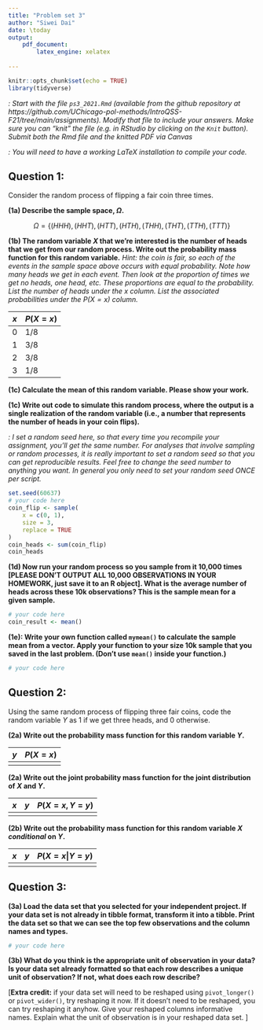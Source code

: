 ```yaml
---
title: "Problem set 3"
author: "Siwei Dai"
date: \today
output: 
    pdf_document:
        latex_engine: xelatex
    
---
```


```r
knitr::opts_chunk$set(echo = TRUE)
library(tidyverse)
```

*\textsc{Note1}: Start with the file `ps3_2021.Rmd` (available from the github repository at https://github.com/UChicago-pol-methods/IntroQSS-F21/tree/main/assignments). Modify that file to include your answers. Make sure you can "knit" the file (e.g. in RStudio by clicking on the `Knit` button). Submit both the Rmd file and the knitted PDF via Canvas*

*\textsc{Note2}: You will need to have a working LaTeX installation to compile your code.*



## Question 1: 

Consider the random process of flipping a fair coin three times.

**(1a) Describe the sample space, $\Omega$.** 

$$
\Omega = \{(HHH), (HHT), (HTT), (HTH), (THH), (THT), (TTH), (TTT)\}
$$


**(1b) The random variable $X$ that we're interested is the number of heads that we get from our random process. Write out the probability mass function for this random variable.** *Hint: the coin is fair, so each of the events in the sample space above occurs with equal probability. Note how many heads we get in each event. Then look at the proportion of times we get no heads, one head, etc. These proportions are equal to the probability. List the number of heads under the $x$ column. List the associated probabilities under the $P(X=x)$ column.*


| $x$  | $P(X = x)$ |
|------|------------|
| 0    |  1/8       |
| 1    |  3/8       |
| 2    |  3/8       |
| 3    |  1/8       |


**(1c) Calculate the mean of this random variable. Please show your work.**
\begin{align*}
E[X] & = \sum_x xf(x) \\
&= 0 * \frac{1}{8} + 1 * \frac{3}{8} + 2 * \frac{3}{8} + 3 * \frac{1}{8} \\
&= \frac{3}{2}
\end{align*}


**(1c) Write out code to simulate this random process, where the output is a single realization of the random variable (i.e., a number that represents the number of heads in your coin flips).**

*\textsc{Note3}: I set a random seed here, so that every time you recompile your assignment, you'll get the same number. For analyses that involve sampling or random processes, it is really important to set a random seed so that you can get reproducible results. Feel free to change the seed number to anything you want. In general you only need to set your random seed ONCE per script.*

```r
set.seed(60637)
# your code here
coin_flip <- sample(
    x = c(0, 1),
    size = 3, 
    replace = TRUE
)
coin_heads <- sum(coin_flip)
coin_heads
```


**(1d) Now run your random process so you sample from it 10,000 times [PLEASE DON'T OUTPUT ALL 10,000 OBSERVATIONS IN YOUR HOMEWORK, just save it to an R object]. What is the average number of heads across these 10k observations? This is the sample mean for a given sample.**

```r
# your code here
coin_result <- mean()
```

**(1e): Write your own function called `mymean()` to calculate the sample mean from a vector. Apply your function to your size 10k sample that you saved in the last problem. (Don't use `mean()` inside your function.)** 


```r
# your code here
```


## Question 2: 
Using the same random process of flipping three fair coins, code the random variable $Y$ as 1 if we get three heads, and 0 otherwise. 

**(2a) Write out the probability mass function for this random variable $Y$.** 


| $y$  | $P(X = x)$ |
|------|------------|
|      |            |


**(2a) Write out the joint probability mass function for the joint distribution of $X$ and $Y$.** 

| $x$  | $y$  | $P(X = x, Y = y)$ |
|------|------|-------------------|
|      |      |                   |


**(2b) Write out the probability mass function for this random variable $X$ *conditional* on $Y$.** 

| $x$  | $y$  | $P(X = x| Y = y)$ |
|------|------|-------------------|
|      |      |                   |


## Question 3: 
**(3a) Load the data set that you selected for your independent project. If your data set is not already in tibble format, transform it into a tibble. Print the data set so that we can see the top few observations and the column names and types. **

```r
# your code here
```


**(3b) What do you think is the appropriate unit of observation in your data? Is your data set already formatted so that each row describes a unique unit of observation? If not, what does each row describe? **



[**Extra credit:** if your data set will need to be reshaped using `pivot_longer()` or `pivot_wider()`, try reshaping it now. If it doesn't need to be reshaped, you can try reshaping it anyhow. Give your reshaped columns informative names. Explain what the unit of observation is in your reshaped data set. ]


